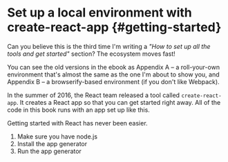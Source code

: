 # Set up a local environment with create-react-app {#getting-started}

Can you believe this is the third time I'm writing a _"How to set up all the
tools and get started"_ section? The ecosystem moves fast!

You can see the old versions in the ebook as Appendix A – a roll-your-own
environment that's almost the same as the one I'm about to show you, and
Appendix B – a browserify-based environment (if you don't like Webpack).

In the summer of 2016, the React team released a tool called
`create-react-app`. It creates a React app so that you can get started right
away. All of the code in this book runs with an app set up like this.

Getting started with React has never been easier.

1. Make sure you have node.js
2. Install the app generator
3. Run the app generator